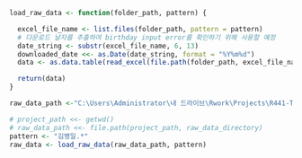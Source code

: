 
```r

load_raw_data <- function(folder_path, pattern) {

  excel_file_name <- list.files(folder_path, pattern = pattern)
  # 다운로드 날자를 추출하여 birthday input error를 확인하기 위해 사용할 예정
  date_string <- substr(excel_file_name, 6, 13)
  downloaded_date <<- as.Date(date_string, format = "%Y%m%d")
  data <- as.data.table(read_excel(file.path(folder_path, excel_file_name[1])))

  return(data)
}

raw_data_path <-"C:\Users\Administrator\내 드라이브\Rwork\Projects\R441-TCP"

# project_path <<- getwd()
# raw_data_path <<- file.path(project_path, raw_data_directory)
pattern <- "김병일.*"
raw_data <- load_raw_data(raw_data_path, pattern)

```